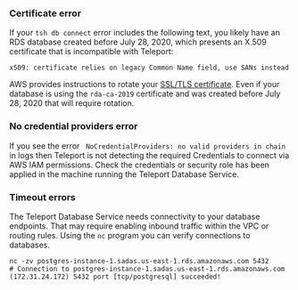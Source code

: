 ### Certificate error

If your `tsh db connect` error includes the following text, you likely have an RDS database created before July 28, 2020, which presents an X.509 certificate that is incompatible with Teleport:

```code
x509: certificate relies on legacy Common Name field, use SANs instead
```

AWS provides instructions to rotate your [SSL/TLS certificate](https://docs.aws.amazon.com/AmazonRDS/latest/UserGuide/UsingWithRDS.SSL-certificate-rotation.html). Even if
your database is using the `rda-ca-2019` certificate and was created before July 28, 2020 that 
will require rotation.

### No credential providers error

If you see the error ` NoCredentialProviders: no valid providers in chain` in logs then Teleport
is not detecting the required Credentials to connect via AWS IAM permissions.  Check
the credentials or security role has been applied in the machine running the Teleport Database Service.

### Timeout errors

The Teleport Database Service needs connectivity to your database endpoints. That may require
enabling inbound traffic within the VPC or routing rules. Using the `nc`
program you can verify connections to databases.   

```code
nc -zv postgres-instance-1.sadas.us-east-1.rds.amazonaws.com 5432
# Connection to postgres-instance-1.sadas.us-east-1.rds.amazonaws.com (172.31.24.172) 5432 port [tcp/postgresql] succeeded!
```